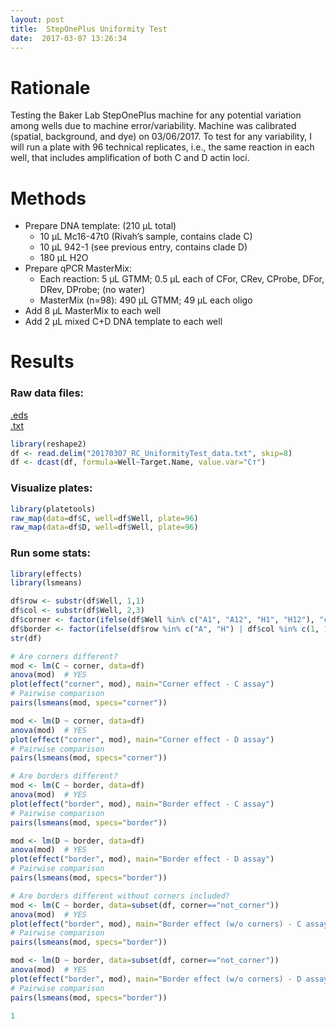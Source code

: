 ```yaml
---
layout: post
title:  StepOnePlus Uniformity Test
date:  2017-03-07 13:26:34
---
```


# Rationale
Testing the Baker Lab StepOnePlus machine for any potential variation among wells due to machine error/variability. Machine was calibrated (spatial, background, and dye) on 03/06/2017. To test for any variability, I will run a plate with 96 technical replicates, i.e., the same reaction in each well, that includes amplification of both C and D actin loci.

# Methods
* Prepare DNA template: (210 µL total)
  + 10 µL Mc16-47t0 (Rivah's sample, contains clade C)
  + 10 µL 942-1 (see previous entry, contains clade D)
  + 180 µL H2O

* Prepare qPCR MasterMix:
  + Each reaction: 5 µL GTMM; 0.5 µL each of CFor, CRev, CProbe, DFor, DRev, DProbe; (no water)
  + MasterMix (n=98): 490 µL GTMM; 49 µL each oligo

* Add 8 µL MasterMix to each well
* Add 2 µL mixed C+D DNA template to each well

# Results

### Raw data files:  

[.eds]({{ site.baseurl }}/_source/2017-03-07-steponeplus-uniformity-test/20170307_RC_UniformityTest.eds)  
[.txt]({{ site.baseurl }}/_source/2017-03-07-steponeplus-uniformity-test/20170307_RC_UniformityTest_data.txt)

```r
library(reshape2)
df <- read.delim("20170307_RC_UniformityTest_data.txt", skip=8)
df <- dcast(df, formula=Well~Target.Name, value.var="Cт")
```

### Visualize plates: 
```r
library(platetools)
raw_map(data=df$C, well=df$Well, plate=96)
raw_map(data=df$D, well=df$Well, plate=96)
```

### Run some stats:
```r
library(effects)
library(lsmeans)

df$row <- substr(df$Well, 1,1)
df$col <- substr(df$Well, 2,3)
df$corner <- factor(ifelse(df$Well %in% c("A1", "A12", "H1", "H12"), "corner", "not_corner"))
df$border <- factor(ifelse(df$row %in% c("A", "H") | df$col %in% c(1, 12), "border", "not_border"))
str(df)

# Are corners different?
mod <- lm(C ~ corner, data=df)
anova(mod)  # YES
plot(effect("corner", mod), main="Corner effect - C assay")
# Pairwise comparison
pairs(lsmeans(mod, specs="corner"))

mod <- lm(D ~ corner, data=df)
anova(mod)  # YES
plot(effect("corner", mod), main="Corner effect - D assay")
# Pairwise comparison
pairs(lsmeans(mod, specs="corner"))

# Are borders different?
mod <- lm(C ~ border, data=df)
anova(mod)  # YES
plot(effect("border", mod), main="Border effect - C assay")
# Pairwise comparison
pairs(lsmeans(mod, specs="border"))

mod <- lm(D ~ border, data=df)
anova(mod)  # YES
plot(effect("border", mod), main="Border effect - D assay")
# Pairwise comparison
pairs(lsmeans(mod, specs="border"))

# Are borders different without corners included?
mod <- lm(C ~ border, data=subset(df, corner=="not_corner"))
anova(mod)  # YES
plot(effect("border", mod), main="Border effect (w/o corners) - C assay")
# Pairwise comparison
pairs(lsmeans(mod, specs="border"))

mod <- lm(D ~ border, data=subset(df, corner=="not_corner"))
anova(mod)  # YES
plot(effect("border", mod), main="Border effect (w/o corners) - D assay")
# Pairwise comparison
pairs(lsmeans(mod, specs="border"))

1

```



